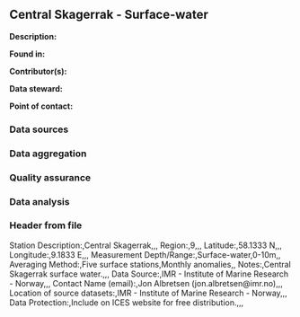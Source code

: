 ## Central Skagerrak - Surface-water

**Description:** 


**Found in:**

**Contributor(s):**

**Data steward:**

**Point of contact:**

### Data sources

### Data aggregation

### Quality assurance

### Data analysis

### Header from file
Station Description:,Central Skagerrak,,,
Region:,9,,,
Latitude:,58.1333 N,,,
Longitude:,9.1833 E,,,
Measurement Depth/Range:,Surface-water,0-10m,,
Averaging Method:,Five surface stations,Monthly anomalies,,
Notes:,Central Skagerrak surface water.,,,
Data Source:,IMR - Institute of Marine Research - Norway,,,
Contact Name (email):,Jon Albretsen (jon.albretsen@imr.no),,,
Location of source datasets:,IMR - Institute of Marine Research - Norway,,,
Data Protection:,Include on ICES website for free distribution.,,,
